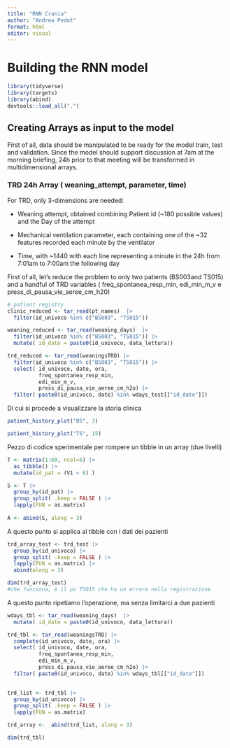 ```yaml
---
title: "RNN Crania"
author: "Andrea Pedot"
format: html
editor: visual
---
```


# Building the RNN model

```r
library(tidyverse)
library(targets)
library(abind)
devtools::load_all(".")
```

## Creating Arrays as input to the model

First of all, data should be manipulated to be ready for the model train, test and validation. Since the model should support discussion at 7am at the morning briefing, 24h prior to that meeting will be transformed in multidimensional arrays.

### TRD 24h Array ( weaning_attempt, parameter, time)

For TRD, only 3-dimensions are needed:

-   Weaning attempt, obtained combining Patient id (\~180 possible values) and the Day of the attempt

-   Mechanical ventilation parameter, each containing one of the \~32 features recorded each minute by the ventilator

-   Time, with \~1440 with each line representing a minute in the 24h from 7:01am to 7:00am the following day

First of all, let's reduce the problem to only two patients (BS003and TS015) and a handful of TRD variables ( freq_spontanea_resp_min, edi_min_m\_v e press_di_pausa_vie_aeree_cm_h20)

```r
# patient registry
clinic_reduced <- tar_read(pt_names)  |>
  filter(id_univoco %in% c("BS003", "TS015"))

weaning_reduced <- tar_read(weaning_days)  |>
  filter(id_univoco %in% c("BS003", "TS015")) |>
  mutate( id_date = paste0(id_univoco, data_lettura))

trd_reduced <- tar_read(weaningsTRD) |>
  filter(id_univoco %in% c("BS003", "TS015")) |>
  select( id_univoco, date, ora,
          freq_spontanea_resp_min,
          edi_min_m_v,
          press_di_pausa_vie_aeree_cm_h2o) |>
  filter( paste0(id_univoco, date) %in% wdays_test[["id_date"]])
```

Di cui si procede a visualizzare la storia clinica

```r
patient_history_plot("BS", 3)
```

```r
patient_history_plot("TS", 15)
```

Pezzo di codice sperimentale per rompere un tibble in un array (due livelli)

```r
T <- matrix(1:60, ncol=6) |>
  as_tibble() |>
  mutate(id_pat = (V1 < 6) )

S <- T |>
  group_by(id_pat) |>
  group_split( .keep = FALSE ) |>
  lapply(FUN = as.matrix)
  
A <- abind(S, along = 3)

```

A questo punto si applica al tibble con i dati dei pazienti

```r
trd_array_test <- trd_test |>
  group_by(id_univoco) |>
  group_split( .keep = FALSE ) |>
  lapply(FUN = as.matrix) |>
  abind(along = 3)

dim(trd_array_test)
#che funziona, è il pz TS015 che ha un errore nella registrazione

```

A questo punto ripetiamo l'operazione, ma senza limitarci a due pazienti

```r
wdays_tbl <- tar_read(weaning_days)  |>
  mutate( id_date = paste0(id_univoco, data_lettura))

trd_tbl <- tar_read(weaningsTRD) |>
  complete(id_univoco, date, ora) |>
  select( id_univoco, date, ora,
          freq_spontanea_resp_min,
          edi_min_m_v,
          press_di_pausa_vie_aeree_cm_h2o) |>
  filter( paste0(id_univoco, date) %in% wdays_tbl[["id_date"]])
  

trd_list <- trd_tbl |>
  group_by(id_univoco) |>
  group_split( .keep = FALSE ) |>
  lapply(FUN = as.matrix)

trd_array <-  abind(trd_list, along = 3)

dim(trd_tbl)
```
